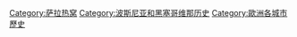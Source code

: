 [[Category:萨拉热窝|Category:萨拉热窝]]
[[Category:波斯尼亚和黑塞哥维那历史|Category:波斯尼亚和黑塞哥维那历史]]
[[Category:歐洲各城市歷史|Category:歐洲各城市歷史]]